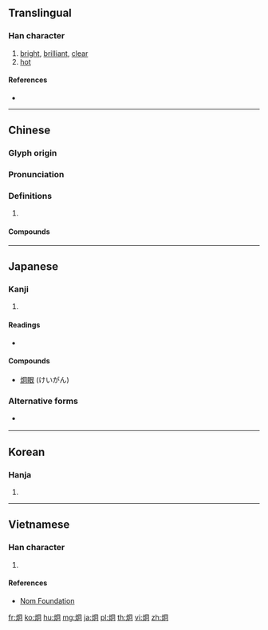 {{character info/new}}
{{also|烱}}
==Translingual==

===Han character===
{{Han char|rn=86|rad=火|as=05|sn=9|four=97820|canj=FBR,XFBR|ids=⿰火冋}}

# [[bright]], [[brilliant]], [[clear]]
# [[hot]]

====References====
* {{Han ref|kx=0668.260|dkj=18956|dj=1078.030|hdz=32195.160|uh=70AF|ud=28847|bh=ACB3|bd=44211}}

----

==Chinese==
{{zh-forms|alt=冏}}

===Glyph origin===
{{Han etym}}

===Pronunciation===
{{zh-pron
|m=jiǒng
|c=gwing2
|mc=y
|oc=y
|cat=
}}

===Definitions===
{{zh-hanzi}}

# {{rfdef|zh}}

====Compounds====
{{zh-der|炯炯|炯誡|炯炯有神|炯炯有光|炯鑒|炯心}}

----

==Japanese==

===Kanji===
{{ja-kanji|grade=uc|rs=火05}}

# {{defn|lang=ja|sort=火05}}

====Readings====
* {{ja-readings|on=[[けい]] (kei), [[きょう]] (kyō)|kun=[[あきらか]] (akiraka)}}

====Compounds====
* [[炯眼]] (けいがん)

===Alternative forms===
* {{l|ja|烱}} {{qualifier|[[俗字]]|zokuji}}

----

==Korean==

===Hanja===
{{ko-hanja|hangeul=형|eumhun=|rv=hyeong|mr=hyŏng|y=hyeng}}

# {{defn|lang=ko|sort=火05}}

----

==Vietnamese==

===Han character===
{{vi-readings|rs=火05| hanviet = [[quýnh]], [[quỷnh]]}}

# {{defn|lang=vi|sort=火05}}

====References====
*[http://nomfoundation.org/common/nom_details.php?codepoint=70af Nom Foundation]

[[fr:炯]]
[[ko:炯]]
[[hu:炯]]
[[mg:炯]]
[[ja:炯]]
[[pl:炯]]
[[th:炯]]
[[vi:炯]]
[[zh:炯]]